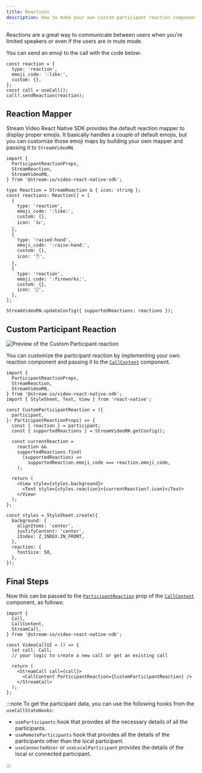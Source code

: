 ```yaml
---
title: Reactions
description: How to make your own custom participant reaction component
---
```


Reactions are a great way to communicate between users when you're limited speakers or even if the users are in mute mode.

You can send an emoji to the call with the code below:

```tsx
const reaction = {
  type: 'reaction',
  emoji_code: ':like:',
  custom: {},
};
const call = useCall();
call?.sendReaction(reaction);
```

## Reaction Mapper

Stream Video React Native SDK provides the default reaction mapper to display proper emojis. It basically handles a couple of default emojis, but you can customize those emoji maps by building your own mapper and passing it to `StreamVideoRN`.

```tsx
import {
  ParticipantReactionProps,
  StreamReaction,
  StreamVideoRN,
} from '@stream-io/video-react-native-sdk';

type Reaction = StreamReaction & { icon: string };
const reactions: Reaction[] = [
  {
    type: 'reaction',
    emoji_code: ':like:',
    custom: {},
    icon: '👍',
  },
  {
    type: 'raised-hand',
    emoji_code: ':raise-hand:',
    custom: {},
    icon: '✋',
  },
  {
    type: 'reaction',
    emoji_code: ':fireworks:',
    custom: {},
    icon: '🎉',
  },
];

StreamVideoRN.updateConfig({ supportedReactions: reactions });
```

## Custom Participant Reaction

![Preview of the Custom Participant reaction](../assets/05-ui-cookbook/09-reactions/reaction-custom.png)

You can customize the participant reaction by implementing your own reaction component and passing it to the [`CallContent`](../../ui-components/call/call-content) component.

```tsx
import {
  ParticipantReactionProps,
  StreamReaction,
  StreamVideoRN,
} from '@stream-io/video-react-native-sdk';
import { StyleSheet, Text, View } from 'react-native';

const CustomParticipantReaction = ({
  participant,
}: ParticipantReactionProps) => {
  const { reaction } = participant;
  const { supportedReactions } = StreamVideoRN.getConfig();

  const currentReaction =
    reaction &&
    supportedReactions.find(
      (supportedReaction) =>
        supportedReaction.emoji_code === reaction.emoji_code,
    );

  return (
    <View style={styles.background}>
      <Text style={styles.reaction}>{currentReaction?.icon}</Text>
    </View>
  );
};

const styles = StyleSheet.create({
  background: {
    alignItems: 'center',
    justifyContent: 'center',
    zIndex: Z_INDEX.IN_FRONT,
  },
  reaction: {
    fontSize: 50,
  },
});
```

## Final Steps

Now this can be passed to the [`ParticipantReaction`](../../ui-components/call/call-content/#participantreaction) prop of the [`CallContent`](../../ui-components/call/call-content) component, as follows:

```tsx {13}
import {
  Call,
  CallContent,
  StreamCall,
} from '@stream-io/video-react-native-sdk';

const VideoCallUI = () => {
  let call: Call;
  // your logic to create a new call or get an existing call

  return (
    <StreamCall call={call}>
      <CallContent ParticipantReaction={CustomParticipantReaction} />
    </StreamCall>
  );
};
```

:::note
To get the participant data, you can use the following hooks from the `useCallStateHooks`:

- `useParticipants` hook that provides all the necessary details of all the participants.
- `useRemoteParticipants` hook that provides all the details of the participants other than the local participant.
- `useConnectedUser` or `useLocalParticipant` provides the details of the local or connected participant.

:::
